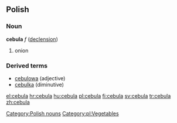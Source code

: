 ==Polish==
===Noun===
'''cebula''' ''f'' ([[Wiktionary Appendix:Polish hard feminine noun declension|declension]])
# onion 

===Derived terms===
* [[cebulowa]] (adjective)
* [[cebulka]] (diminutive)

[[el:cebula]]
[[hr:cebula]]
[[hu:cebula]]
[[pl:cebula]]
[[fi:cebula]]
[[sv:cebula]]
[[tr:cebula]]
[[zh:cebula]]
[[Category:Polish nouns]] [[Category:pl:Vegetables]]